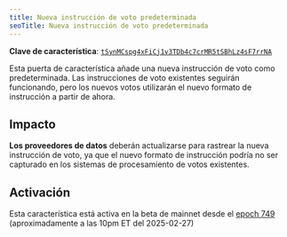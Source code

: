 ```yaml
---
title: Nueva instrucción de voto predeterminada
seoTitle: Nueva instrucción de voto predeterminada
---
```


**Clave de característica**:
[`tSynMCspg4xFiCj1v3TDb4c7crMR5tSBhLz4sF7rrNA`](https://explorer.solana.com/address/tSynMCspg4xFiCj1v3TDb4c7crMR5tSBhLz4sF7rrNA)

Esta puerta de característica añade una nueva instrucción de voto como
predeterminada. Las instrucciones de voto existentes seguirán funcionando, pero
los nuevos votos utilizarán el nuevo formato de instrucción a partir de ahora.

## Impacto

**Los proveedores de datos** deberán actualizarse para rastrear la nueva
instrucción de voto, ya que el nuevo formato de instrucción podría no ser
capturado en los sistemas de procesamiento de votos existentes.

## Activación

Esta característica está activa en la beta de mainnet desde el
[epoch 749](https://explorer.solana.com/epoch/748) (aproximadamente a las 10pm
ET del 2025-02-27)

